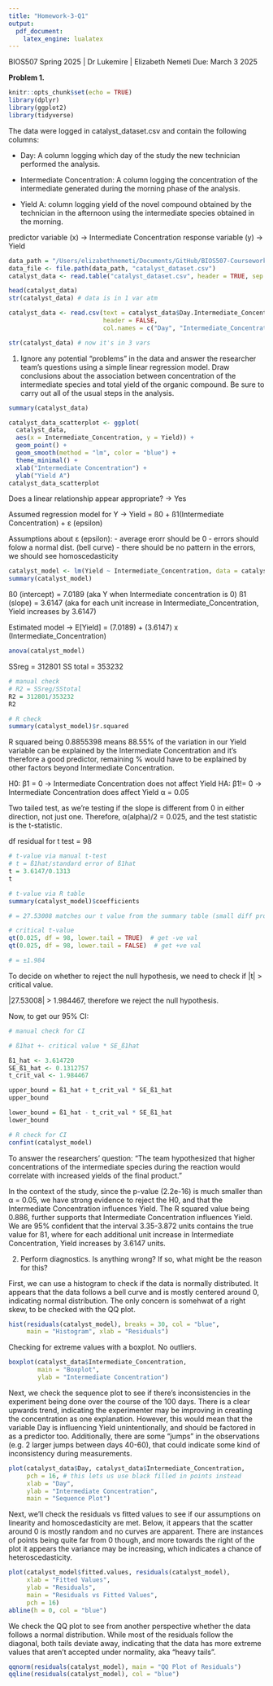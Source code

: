 ```yaml
---
title: "Homework-3-Q1"
output: 
  pdf_document:
    latex_engine: lualatex
---
```


BIOS507 Spring 2025 | Dr Lukemire | Elizabeth Nemeti
Due: March 3 2025

**Problem 1.**

```r
knitr::opts_chunk$set(echo = TRUE)
library(dplyr)
library(ggplot2)
library(tidyverse)
```

The data were logged in catalyst_dataset.csv and contain the following columns:

- Day:  A column logging which day of the study the new technician performed the analysis.

- Intermediate Concentration: A column logging the concentration of the intermediate
generated during the morning phase of the analysis.

- Yield A: column logging yield of the novel compound obtained by the technician in the
afternoon using the intermediate species obtained in the morning.

predictor variable (x) -> Intermediate Concentration
response variable (y) -> Yield

```r
data_path = "/Users/elizabethnemeti/Documents/GitHub/BIOS507-Coursework/Homeworks/Homework-3/"
data_file <- file.path(data_path, "catalyst_dataset.csv")
catalyst_data <- read.table("catalyst_dataset.csv", header = TRUE, sep = "") 

head(catalyst_data)
str(catalyst_data) # data is in 1 var atm

catalyst_data <- read.csv(text = catalyst_data$Day.Intermediate_Concentration.Yield, 
                          header = FALSE, 
                          col.names = c("Day", "Intermediate_Concentration", "Yield"))

str(catalyst_data) # now it's in 3 vars
```
1. Ignore any potential “problems” in the data and answer the researcher team’s questions using a simple linear regression model. Draw conclusions about the association between concentration of the intermediate species and total yield of the organic compound. Be sure to carry out all of the usual steps in the analysis.

```r
summary(catalyst_data)

catalyst_data_scatterplot <- ggplot(
  catalyst_data, 
  aes(x = Intermediate_Concentration, y = Yield)) +
  geom_point() +
  geom_smooth(method = "lm", color = "blue") +
  theme_minimal() +
  xlab("Intermediate Concentration") +
  ylab("Yield A")
catalyst_data_scatterplot
```
Does a linear relationship appear appropriate? -> Yes

Assumed regression model for Y -> 
Yield = ß0 + ß1(Intermediate Concentration) + ε (epsilon)

Assumptions about ε (epsilon):
- average erorr should be 0
- errors should folow a normal dist. (bell curve)
- there should be no pattern in the errors, we should see homoscedasticity

```r
catalyst_model <- lm(Yield ~ Intermediate_Concentration, data = catalyst_data)
summary(catalyst_model)
```
ß0 (intercept) = 7.0189 (aka Y when Intermediate concentration is 0)
ß1 (slope) = 3.6147 (aka for each unit increase in Intermediate_Concentration, Yield increases by 3.6147)

Estimated model -> E[Yield] = (7.0189) + (3.6147) x (Intermediate_Concentration)

```r
anova(catalyst_model)
```
SSreg = 312801
SS total = 353232

```r
# manual check 
# R2 = SSreg/SStotal
R2 = 312801/353232
R2

# R check
summary(catalyst_model)$r.squared
```

R squared being 0.8855398 means 88.55% of the variation in our Yield variable can be explained by the Intermediate Concentration and it's therefore a good predictor, remaining % would have to be explained by other factors beyond Intermediate Concentration.

H0: β1 = 0 -> Intermediate Concentration does not affect Yield
HA: β1!= 0 -> Intermediate Concentration does affect Yield
α = 0.05

Two tailed test, as we're testing if the slope is different from 0 in either direction, not just one. Therefore, α(alpha)/2 = 0.025, and the test statistic is the t-statistic.

df residual for t test = 98

```r
# t-value via manual t-test
# t = ß1hat/standard error of ß1hat
t = 3.6147/0.1313
t

# t-value via R table
summary(catalyst_model)$coefficients

# = 27.53008 matches our t value from the summary table (small diff probably due to internal rounding)

# critical t-value 
qt(0.025, df = 98, lower.tail = TRUE)  # get -ve val
qt(0.025, df = 98, lower.tail = FALSE)  # get +ve val

# = ±1.984
```
To decide on whether to reject the null hypothesis, we need to check if |t| > critical value.

|27.53008| > 1.984467, therefore we reject the null hypothesis. 

Now, to get our 95% CI:
```r
# manual check for CI

# ß1hat +- critical value * SE_ß1hat

ß1_hat <- 3.614720
SE_ß1_hat <- 0.1312757
t_crit_val <- 1.984467

upper_bound = ß1_hat + t_crit_val * SE_ß1_hat
upper_bound

lower_bound = ß1_hat - t_crit_val * SE_ß1_hat
lower_bound

# R check for CI
confint(catalyst_model)
```
To answer the researchers' question: "The team hypothesized that higher concentrations of the intermediate species during the reaction would correlate with increased yields of the final product."

In the context of the study, since the p-value (2.2e-16) is much smaller than α = 0.05, we have strong evidence to reject the H0, and that the Intermediate Concentration influences Yield. The R squared value being 0.886, further supports that Intermediate Concentration influences Yield. We are 95% confident that the interval 3.35-3.872 units contains the true value for ß1, where for each additional unit increase in Intermediate Concentration, Yield increases by 3.6147 units.

2. Perform diagnostics. Is anything wrong? If so, what might be the reason for this?

First, we can use a histogram to check if the data is normally distributed. It appears that the data follows a bell curve and is mostly centered around 0, indicating normal distribution. The only concern is somehwat of a right skew, to be checked with the QQ plot.  

```r
hist(residuals(catalyst_model), breaks = 30, col = "blue", 
     main = "Histogram", xlab = "Residuals")
```

Checking for extreme values with a boxplot. No outliers. 

```r
boxplot(catalyst_data$Intermediate_Concentration, 
        main = "Boxplot", 
        ylab = "Intermediate Concentration")
```

Next, we check the sequence plot to see if there's inconsistencies in the experiment being done over the course of the 100 days. There is a clear upwards trend, indicating the experimenter may be improving in creating the concentration as one explanation. However, this would mean that the variable Day is influencing Yield unintentionally, and should be factored in as a predictor too. Additionally, there are some "jumps" in the observations (e.g. 2 larger jumps between days 40-60), that could indicate some kind of inconsistency during measurements.

```r
plot(catalyst_data$Day, catalyst_data$Intermediate_Concentration,
     pch = 16, # this lets us use black filled in points instead
     xlab = "Day", 
     ylab = "Intermediate Concentration",
     main = "Sequence Plot")
```
Next, we'll check the residuals vs fitted values to see if our assumptions on linearity and homoscedasticity are met. Below, it appears that the scatter around 0 is mostly random and no curves are apparent. There are instances of points being quite far from 0 though, and more towards the right of the plot it appears the variance may be increasing, which indicates a  chance of heteroscedasticity. 

```r
plot(catalyst_model$fitted.values, residuals(catalyst_model), 
     xlab = "Fitted Values", 
     ylab = "Residuals", 
     main = "Residuals vs Fitted Values",
     pch = 16)
abline(h = 0, col = "blue")
```
We check the QQ plot to see from another perspective whether the data follows a normal distribution. While most of the residuals follow the diagonal, both tails deviate away, indicating that the data has more extreme values that aren't accepted under normality, aka "heavy tails".

```r
qqnorm(residuals(catalyst_model), main = "QQ Plot of Residuals")
qqline(residuals(catalyst_model), col = "blue")
```